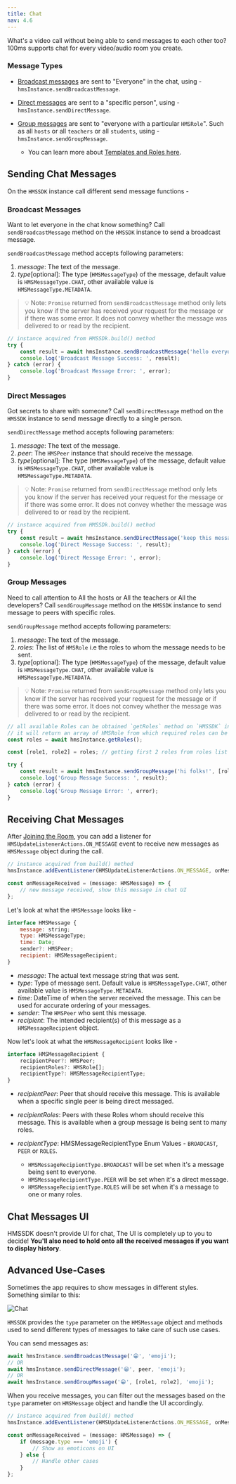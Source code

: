 ```yaml
---
title: Chat
nav: 4.6
---
```


What's a video call without being able to send messages to each other too? 100ms supports chat for every video/audio room you create.

### Message Types

-   [Broadcast messages](#broadcast-messages) are sent to "Everyone" in the chat, using - `hmsInstance.sendBroadcastMessage`.

-   [Direct messages](#direct-messages) are sent to a "specific person", using - `hmsInstance.sendDirectMessage`.

-   [Group messages](#group-messages) are sent to "everyone with a particular `HMSRole`". Such as all `hosts` or all `teachers` or all `students`, using - `hmsInstance.sendGroupMessage`.
    -   You can learn more about [Templates and Roles here](../foundation/templates-and-roles).

## Sending Chat Messages

On the `HMSSDK` instance call different send message functions -

### Broadcast Messages

Want to let everyone in the chat know something? Call `sendBroadcastMessage` method on the `HMSSDK` instance to send a broadcast message.

`sendBroadcastMessage` method accepts following parameters:

1. _message_: The text of the message.
2. _type_[optional]: The type (`HMSMessageType`) of the message, default value is `HMSMessageType.CHAT`, other available value is `HMSMessageType.METADATA`.

> 💡 Note: `Promise` returned from `sendBroadcastMessage` method only lets you know if the server has received your request for the message or if there was some error. It does not convey whether the message was delivered to or read by the recipient.

```js
// instance acquired from HMSSDk.build() method
try {
    const result = await hmsInstance.sendBroadcastMessage('hello everyone!'); // yes it's that simple 😉
    console.log('Broadcast Message Success: ', result);
} catch (error) {
    console.log('Broadcast Message Error: ', error);
}
```

### Direct Messages

Got secrets to share with someone? Call `sendDirectMessage` method on the `HMSSDK` instance to send message directly to a single person.

`sendDirectMessage` method accepts following parameters:

1. _message_: The text of the message.
2. _peer_: The `HMSPeer` instance that should receive the message.
3. _type_[optional]: The type (`HMSMessageType`) of the message, default value is `HMSMessageType.CHAT`, other available value is `HMSMessageType.METADATA`.

> 💡 Note: `Promise` returned from `sendDirectMessage` method only lets you know if the server has received your request for the message or if there was some error. It does not convey whether the message was delivered to or read by the recipient.

```js
// instance acquired from HMSSDk.build() method
try {
    const result = await hmsInstance.sendDirectMessage('keep this message a secret!', peer);
    console.log('Direct Message Success: ', result);
} catch (error) {
    console.log('Direct Message Error: ', error);
}
```

### Group Messages

Need to call attention to All the hosts or All the teachers or All the developers? Call `sendGroupMessage` method on the `HMSSDK` instance to send message to peers with specific roles.

`sendGroupMessage` method accepts following parameters:

1. _message_: The text of the message.
2. _roles_: The list of `HMSRole` i.e the roles to whom the message needs to be sent.
3. _type_[optional]: The type (`HMSMessageType`) of the message, default value is `HMSMessageType.CHAT`, other available value is `HMSMessageType.METADATA`.

> 💡 Note: `Promise` returned from `sendGroupMessage` method only lets you know if the server has received your request for the message or if there was some error. It does not convey whether the message was delivered to or read by the recipient.

```js
// all available Roles can be obtained `getRoles` method on `HMSSDK` instance
// it will return an array of HMSRole from which required roles can be selected for `sendGroupMessage` method.
const roles = await hmsInstance.getRoles();

const [role1, role2] = roles; // getting first 2 roles from roles list

try {
    const result = await hmsInstance.sendGroupMessage('hi folks!', [role1, role2]);
    console.log('Group Message Success: ', result);
} catch (error) {
    console.log('Group Message Error: ', error);
}
```

## Receiving Chat Messages

After [Joining the Room](./join), you can add a listener for `HMSUpdateListenerActions.ON_MESSAGE` event to receive new messages as `HMSMessage` object during the call.

```js
// instance acquired from build() method
hmsInstance.addEventListener(HMSUpdateListenerActions.ON_MESSAGE, onMessageReceived);

const onMessageReceived = (message: HMSMessage) => {
    // new message received, show this message in chat UI
};
```

Let's look at what the `HMSMessage` looks like -

```js
interface HMSMessage {
    message: string;
    type: HMSMessageType;
    time: Date;
    sender?: HMSPeer;
    recipient: HMSMessageRecipient;
}
```

-   _message_: The actual text message string that was sent.
-   _type_: Type of message sent. Default value is `HMSMessageType.CHAT`, other available value is `HMSMessageType.METADATA`.
-   _time_: DateTime of when the server received the message. This can be used for accurate ordering of your messages.
-   _sender_: The `HMSPeer` who sent this message.
-   _recipient_: The intended recipient(s) of this message as a `HMSMessageRecipient` object.

Now let's look at what the `HMSMessageRecipient` looks like -

```js
interface HMSMessageRecipient {
    recipientPeer?: HMSPeer;
    recipientRoles?: HMSRole[];
    recipientType?: HMSMessageRecipientType;
}
```

-   _recipientPeer_: Peer that should receive this message. This is available when a specific single peer is being direct messaged.
-   _recipientRoles_: Peers with these Roles whom should receive this message. This is available when a group message is being sent to many roles.
-   _recipientType_: HMSMessageRecipientType Enum Values - `BROADCAST`, `PEER` or `ROLES`.

    -   `HMSMessageRecipientType.BROADCAST` will be set when it\'s a message being sent to everyone.
    -   `HMSMessageRecipientType.PEER` will be set when it\'s a direct message.
    -   `HMSMessageRecipientType.ROLES` will be set when it\'s a message to one or many roles.

## Chat Messages UI

HMSSDK doesn't provide UI for chat, The UI is completely up to you to decide! **You'll also need to hold onto all the received messages if you want to display history**.

## Advanced Use-Cases

Sometimes the app requires to show messages in different styles. Something similar to this:

![Chat](/docs/v2/flutter-chat.gif)

`HMSSDK` provides the `type` parameter on the `HMSMessage` object and methods used to send different types of messages to take care of such use cases.

You can send messages as:

```js
await hmsInstance.sendBroadcastMessage('😁', 'emoji');
// OR
await hmsInstance.sendDirectMessage('😁', peer, 'emoji');
// OR
await hmsInstance.sendGroupMessage('😁', [role1, role2], 'emoji');
```

When you receive messages, you can filter out the messages based on the `type` parameter on `HMSMessage` object and handle the UI accordingly.

```js
// instance acquired from build() method
hmsInstance.addEventListener(HMSUpdateListenerActions.ON_MESSAGE, onMessageReceived);

const onMessageReceived = (message: HMSMessage) => {
    if (message.type === 'emoji') {
        // Show as emoticons on UI
    } else {
        // Handle other cases
    }
};
```
